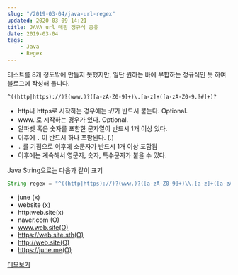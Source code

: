 ```yaml
---
slug: "/2019-03-04/java-url-regex"
updated: 2020-03-09 14:21
title: JAVA url 매핑 정규식 공유
date: 2019-03-04
tags: 
    - Java
    - Regex
---
```


테스트를 8개 정도밖에 만들지 못했지만, 
일단 원하는 바에 부합하는 정규식인 듯 하여 블로그에 작성해 둡니다. 


```regex
^((http|https)://)?(www.)?([a-zA-Z0-9]+)\.[a-z]+([a-zA-Z0-9.?#]+)?
```

* http나 https로 시작하는 경우에는 ://가 반드시 붙는다. Optional.
* www. 로 시작하는 경우가 있다. Optional.
* 알파벳 혹은 숫자를 포함한 문자열이 반드시 1개 이상 있다. 
* 이후에 `.` 이 반드시 하나 포함된다. (\.)
* `.` 를 기점으로 이후에 소문자가 반드시 1개 이상 포함됨
* 이후에는 계속해서 영문자, 숫자, 특수문자가 붙을 수 있다.


Java String으로는 다음과 같이 표기 
```java
String regex = "^((http|https)://)?(www.)?([a-zA-Z0-9]+)\\.[a-z]+([a-zA-z0-9.?#]+)?"
```

* june (x)
* website (x)
* http:web.site(x)
* naver.com (O)
* www.web.site(O)
* https://web.site.sth(O)
* http://web.site(O)
* https://june.me(O)

[데모보기](https://www.regexplanet.com/share/index.html?share=yyyyuw9406r)